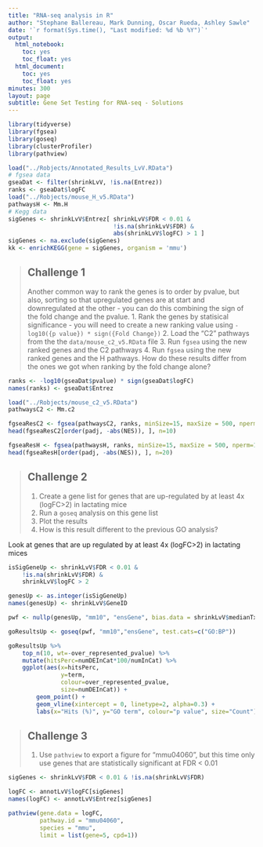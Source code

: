 ```yaml
---
title: "RNA-seq analysis in R"
author: "Stephane Ballereau, Mark Dunning, Oscar Rueda, Ashley Sawle"
date: '`r format(Sys.time(), "Last modified: %d %b %Y")`'
output:
  html_notebook:
    toc: yes
    toc_float: yes
  html_document:
    toc: yes
    toc_float: yes
minutes: 300
layout: page
subtitle: Gene Set Testing for RNA-seq - Solutions
---
```


```r
library(tidyverse)
library(fgsea)
library(goseq)
library(clusterProfiler)
library(pathview)
```

```r
load("../Robjects/Annotated_Results_LvV.RData")
# fgsea data
gseaDat <- filter(shrinkLvV, !is.na(Entrez))
ranks <- gseaDat$logFC
load("../Robjects/mouse_H_v5.RData")
pathwaysH <- Mm.H
# Kegg data
sigGenes <- shrinkLvV$Entrez[ shrinkLvV$FDR < 0.01 & 
                              !is.na(shrinkLvV$FDR) &
                              abs(shrinkLvV$logFC) > 1 ]
sigGenes <- na.exclude(sigGenes)
kk <- enrichKEGG(gene = sigGenes, organism = 'mmu')
```

> ## Challenge 1 {.challenge}
>
> Another common way to rank the genes is to order by pvalue, but also, sorting
> so that upregulated genes are at start and downregulated at the other - 
> you can do this combining the sign of the fold change and the pvalue.
> 1. Rank the genes by statisical significance - you will need to create
> a new ranking value using `-log10({p value}) * sign({Fold Change})`
> 2. Load the "C2" pathways from the the `data/mouse_c2_v5.RData` file
> 3. Run `fgsea` using the new ranked genes and the C2 pathways
> 4. Run `fgsea` using the new ranked genes and the H pathways. How do these 
> results differ from the ones we got when ranking by the fold change alone?

```r
ranks <- -log10(gseaDat$pvalue) * sign(gseaDat$logFC)
names(ranks) <- gseaDat$Entrez  

load("../Robjects/mouse_c2_v5.RData")
pathwaysC2 <- Mm.c2

fgseaResC2 <- fgsea(pathwaysC2, ranks, minSize=15, maxSize = 500, nperm=1000)
head(fgseaResC2[order(padj, -abs(NES)), ], n=10)

fgseaResH <- fgsea(pathwaysH, ranks, minSize=15, maxSize = 500, nperm=1000)
head(fgseaResH[order(padj, -abs(NES)), ], n=20)

```

> ## Challenge 2 {.challenge}
>
> 1. Create a gene list for genes that are up-regulated by at least 4x (logFC>2)
> in lactating mice
> 2. Run a `goseq` analysis on this gene list
> 3. Plot the results
> 4. How is this result different to the previous GO analysis?

Look at genes that are up regulated by at least 4x (logFC>2) in lactating mices

```r
isSigGeneUp <- shrinkLvV$FDR < 0.01 &
    !is.na(shrinkLvV$FDR) &
    shrinkLvV$logFC > 2

genesUp <- as.integer(isSigGeneUp)
names(genesUp) <- shrinkLvV$GeneID

pwf <- nullp(genesUp, "mm10", "ensGene", bias.data = shrinkLvV$medianTxLength)

goResultsUp <- goseq(pwf, "mm10","ensGene", test.cats=c("GO:BP"))

goResultsUp %>%
    top_n(10, wt=-over_represented_pvalue) %>%
    mutate(hitsPerc=numDEInCat*100/numInCat) %>% 
    ggplot(aes(x=hitsPerc, 
               y=term, 
               colour=over_represented_pvalue, 
               size=numDEInCat)) +
        geom_point() +
        geom_vline(xintercept = 0, linetype=2, alpha=0.3) +
        labs(x="Hits (%)", y="GO term", colour="p value", size="Count")
```

> ## Challenge 3 {.challenge}
>
> 1. Use `pathview` to export a figure for "mmu04060", but this time only
> use genes that are statistically significant at FDR < 0.01

```r
sigGenes <- shrinkLvV$FDR < 0.01 & !is.na(shrinkLvV$FDR)

logFC <- annotLvV$logFC[sigGenes]
names(logFC) <- annotLvV$Entrez[sigGenes]

pathview(gene.data = logFC, 
         pathway.id = "mmu04060", 
         species = "mmu", 
         limit = list(gene=5, cpd=1))
```